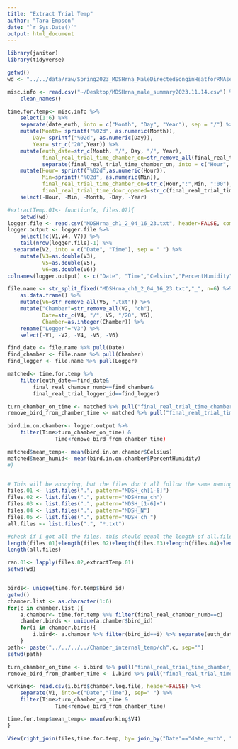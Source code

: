 ```yaml
---
title: "Extract Trial Temp"
author: "Tara Empson"
date: "`r Sys.Date()`"
output: html_document
---
```


```r
library(janitor)
library(tidyverse)

getwd()
wd <- "../../data/raw/Spring2023_MDSHrna_MaleDirectedSonginHeatforRNAseq_Round4/MDSHrna_Temp_Logger_Round4_Spring2023/"

misc.info <- read.csv("~/Desktop/MDSHrna_male_summary2023.11.14.csv") %>% 
    clean_names()

time.for.temp<- misc.info %>% 
    select(1:6) %>% 
    separate(date_euth, into = c("Month", "Day", "Year"), sep = "/") %>% 
    mutate(Month= sprintf("%02d", as.numeric(Month)),
        Day= sprintf("%02d", as.numeric(Day)),
        Year= str_c("20",Year)) %>% 
    mutate(euth_date=str_c(Month, "/", Day, "/", Year),
           final_real_trial_time_chamber_on=str_remove_all(final_real_trial_time_chamber_on," AM")) %>% 
           separate(final_real_trial_time_chamber_on, into = c("Hour", "Min"), sep = ":") %>% 
    mutate(Hour= sprintf("%02d",as.numeric(Hour)),
           Min=sprintf("%02d", as.numeric(Min)),
           final_real_trial_time_chamber_on=str_c(Hour,":",Min, ":00"),
           final_real_trial_time_door_opened=str_c(final_real_trial_time_door_opened, ":00")) %>% 
    select(-Hour, -Min, -Month, -Day, -Year)
```


```r
#extractTemp.01<- function(x, files.02){ 
    setwd(wd)
logger.file <- read.csv("MDSHrna_ch1_2_04_16_23.txt", header=FALSE, comment.char="#")
logger.output <- logger.file %>% 
    select(!c(V1,V4, V7)) %>% 
    tail(nrow(logger.file)-1) %>%
  separate(V2, into = c("Date", "Time"), sep = " ") %>% 
    mutate(V3=as.double(V3),
           V5=as.double(V5),
           V6=as.double(V6))
colnames(logger.output) <- c("Date", "Time","Celsius","PercentHumidity","DewPoint")

file.name <- str_split_fixed("MDSHrna_ch1_2_04_16_23.txt","_", n=6) %>%
    as.data.frame() %>% 
    mutate(V6=str_remove_all(V6, ".txt")) %>% 
    mutate("Chamber"=str_remove_all(V2, "ch"),
           Date=str_c(V4, "/", V5, "/20", V6),
           Chamber=as.integer(Chamber)) %>%
    rename("Logger"="V3") %>% 
    select(-V1, -V2, -V4, -V5, -V6)

find_date <- file.name %>% pull(Date)
find_chamber <- file.name %>% pull(Chamber)
find_logger <- file.name %>% pull(Logger)

matched<- time.for.temp %>% 
    filter(euth_date==find_date&
        final_real_chamber_numb==find_chamber&
        final_real_trial_logger_id==find_logger) 

turn_chamber_on_time <- matched %>% pull("final_real_trial_time_chamber_on")
remove_bird_from_chamber_time <- matched %>% pull("final_real_trial_time_door_opened")

bird.in.on.chamber<- logger.output %>% 
    filter(Time>turn_chamber_on_time) &
               Time<remove_bird_from_chamber_time)

matched$mean_temp<- mean(bird.in.on.chamber$Celsius)
matched$mean_humid<- mean(bird.in.on.chamber$PercentHumidity)
#}


# This will be annoying, but the files don't all follow the same naming convention. So I need to do this in pieces.
files.01 <- list.files(".", pattern="MDSH_ch[1-6]") 
files.02 <- list.files(".", pattern="MDSHrna_ch")
files.03 <- list.files(".", pattern="MDSH_[1-6]+")
files.04 <- list.files(".", pattern="MDSH_N")
files.05 <- list.files(".", pattern="MDSH_ch_") 
all.files <- list.files(".", "*.txt") 

#check if I got all the files. this should equal the length of all.files
length(files.01)+length(files.02)+length(files.03)+length(files.04)+length(files.05)
length(all.files)

ran.01<- lapply(files.02,extractTemp.01)
setwd(wd)
```


```r

```

```r
birds<- unique(time.for.temp$bird_id)
getwd()
chamber.list <- as.character(1:6)
for(c in chamber.list ){
    a.chamber<- time.for.temp %>% filter(final_real_chamber_numb==c)
    chamber.birds <- unique(a.chamber$bird_id)
    for(i in chamber.birds){
        i.bird<- a.chamber %>% filter(bird_id==i) %>% separate(euth_date, into = c("Month", "Day", "Year"), sep = "/") %>% mutate(chamber.log.file=str_c("temp_log_",Year ,Month, Day, ".csv"))
    }
path<- paste("../../../../Chamber_internal_temp/ch",c, sep="")
setwd(path)

turn_chamber_on_time <- i.bird %>% pull("final_real_trial_time_chamber_on")
remove_bird_from_chamber_time <- i.bird %>% pull("final_real_trial_time_door_opened")

working<- read.csv(i.bird$chamber.log.file, header=FALSE) %>% 
    separate(V1, into=c("Date","Time"), sep=" ") %>% 
    filter(Time>turn_chamber_on_time &
               Time<remove_bird_from_chamber_time)

time.for.temp$mean_temp<- mean(working$V4)
}

```


```r
View(right_join(files,time.for.temp, by= join_by("Date"=="date_euth", "loggerID"=="final_real_trial_logger_id", "chamberID"=="final_real_chamber_numb")))
```

